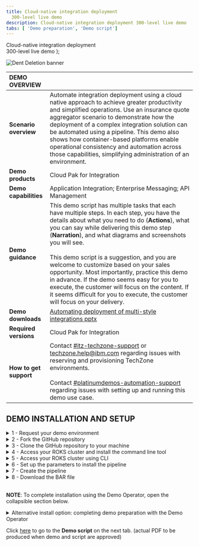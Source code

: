 ```yaml
---
title: Cloud-native integration deployment
  300-level live demo
description: Cloud-native integration deployment 300-level live demo
tabs: [ 'Demo preparation', 'Demo script']
---
```


  <span>
      Cloud-native integration deployment <br/> 300-level live demo
  </span> );

![Dent Deletion banner](./images/cloud-native-integration-300-prep-banner.jpg)

<span id="top"></span>

| DEMO OVERVIEW | |
| :---         | :--- |
| **Scenario overview** | Automate integration deployment using a cloud native approach to achieve greater productivity and simplified operations. Use an insurance quote aggregator scenario to demonstrate how the deployment of a complex integration solution can be automated using a pipeline. This demo also shows how container-based platforms enable operational consistency and automation across those capabilities, simplifying administration of an environment. |
| **Demo products** | Cloud Pak for Integration |
| **Demo capabilities** | Application Integration; Enterprise Messaging; API Management |
| **Demo guidance** | This demo script has multiple tasks that each have multiple steps. In each step, you have the details about what you need to do (**Actions**), what you can say while delivering this demo step (**Narration**), and what diagrams and screenshots you will see.<br/><br/>This demo script is a suggestion, and you are welcome to customize based on your sales opportunity. Most importantly, practice this demo in advance. If the demo seems easy for you to execute, the customer will focus on the content. If it seems difficult for you to execute, the customer will focus on your delivery. |
| **Demo downloads** | <a href="./Automating deployment of multi-style integrations - slides and screenshots.pptx" target="_blank" rel="noreferrer">Automating deployment of multi-style integrations pptx</a> |
| **Required versions** | Cloud Pak for Integration |
| **How to get support** | Contact <a href="https://ibm-cloud.slack.com/archives/C0124J683GW" target="_blank" rel="noreferrer">#itz-techzone-support</a> or <a href="mailto:techzone.help@ibm.com">techzone.help@ibm.com</a> regarding issues with reserving and provisioning TechZone environments. <br/><br/> Contact <a href="https://ibm-cloud.slack.com/archives/C0216F39ACU" target="_blank" rel="noreferrer">#platinumdemos-automation-support</a> regarding issues with setting up and running this demo use case. |

## **DEMO INSTALLATION AND SETUP**

<details>

<summary>1 - Request your demo environment</summary>
<br/>

Request your <a href="https://ibm-garage-tsa.github.io/cp4i-demohub/cp4i-on-roks/" target="_blank" rel="noreferrer">demo environment</a><br/><br/>

- Create a ROKS cluster in IBM Cloud<br/>
- Install Cloud Pak for Integration on ROKS cluster<br/>

<br/>

**[Go to top](#place1)**

</details>

<details>

<summary>2 - Fork the GitHub repository</summary>
<br/>

This demo uses a Tekton pipeline to build images and deploy them for four App Connect integration servers and one MQ server. Now we fork a GitHub repository with all necessary assets for the demo, including the script to create the pipeline.

<br/>

1. Open a browser and navigate <a href="https://github.com/IBM/cp4i-deployment-samples/" target="_blank" rel="noreferrer">here</a>.
<br/><img src="./images/prepare-1-1.png" width="800" /><br/>

2. If necessary, log in with your personal GitHub account.

<br/>

3. Click **Fork**. <br/><br/><img src="./images/prepare-1-3.png" width="800" /><br/>

4. Select the organization where you want to fork. 
<br/><img src="./images/prepare-1-4.png" width="800" /><br/>

5. The **cp4i-deployment-samples** folder was forked to your organization. You will need its URL in section 5 of this preparation.
<br/><img src="./images/prepare-1-5.png" width="800" /><br/>

<br/>

**[Go to top](#top)**

</details>

<details>

<summary>3 - Clone the GitHub repository to your machine</summary>

<br/>

<InlineNotification>
<strong>NOTE</strong>: To copy the repo you will need to have the <a href = "https://cli.github.com" target="_blank" rel="noreferrer">Git CLI</a> on your machine. If you don’t have it, follow the installation steps described in this page, based in your operational system.
</InlineNotification>

<br/>

1. On the forked repo, click **Code** (1) and click **Copy URL button** (2) on the **Clone HTTPS** section.<br/><br/><img src="./images/prepare-2-1.png" width="800" /><br/>

2. Open your terminal window and execute this command:

<br/>

```
git clone <your_copied_repo_url.git>
```

<br/>

3. Open the cp4i-deployment-samples folder with this command:

<br/>

```
cd cp4i-deployment-samples
```

<br/>

4. You should now see a folder and multiple files. To be able to execute our script files, change the file permission with this command:

<br/>

```
chmod 755 *
```

<br/>

**[Go to top](#top)**

</details>

<details>

<summary>4 - Access your ROKS cluster and install the command line tool</summary>

<br/>

In this section, you access your ROKS cluster and install the OpenShift command line tool. If you already have the command line tool, you can proceed to **5 - Access your ROKS cluster using CLI**.

<br/>

1. Open <a href="https://techzone.ibm.com/my/reservations" target="_blank" rel="noreferrer">My reservations</a> in **IBM Technology Zone**.

<br/>

2. Select your **CP4I ROKS** cluster.<br/>
<br/><img src="./images/prepare-3-2.png" width="800" />

<br/>

3. Click **Open your Managed OpenShift (ROKS) environment**.<br/>
<br/><img src="./images/prepare-3-3.png" width="800" />

<br/>

4. Click **OpenShift web console**.<br/>
<br/><img src="./images/prepare-3-4.png" width="800" />

<br/>

5. On the web console page, click **?** (1), and select **Command line tools** (2). <br/>
<br/><img src="./images/prepare-3-5.png" width="800" />

<br/>

6. Follow the links to install the **OpenShift Command Line Interface** (CLI) for your Operational System. <br/>
<br/><img src="./images/prepare-3-6.png" width="800" />

<br/>

**[Go to top](#top)**

</details>

<details>

<summary>5 - Access your ROKS cluster using CLI</summary>

<br/>

1. Log in OpenShift cluster using CLI. From the dropdown menu in the upper right of the page, under your **username** (1), click **Copy login command** (2).<br/>
<br/><img src="./images/prepare-4-1.png" width="800" />

<br/>

2. Click **Display Token**.<br/>
<br/><img src="./images/prepare-4-2.png" width="800" />

<br/>

3. Copy the **login** command.<br/>
<br/><img src="./images/prepare-4-3.png" width="800" />

<br/>

4. Open your terminal window and paste the **login command** to access your OpenShift cluster.<br/>
<br/><img src="./images/prepare-4-4.png" width="500" />

<br/>

<br/>

**[Go to top](#top)**

</details>

<details>

<summary>6 - Set up the parameters to install the pipeline</summary>

<br/>

We’re now going to set up pipeline triggers by linking the GitHub repository to OpenShift pipelines. Now, when you commit a change to GitHub, your OpenShift pipeline runs automatically.

<br/>

1. Set the namespace to be the correct namespace. It should be **cp4i**. On your terminal window, run this command:

<br/>

```
export NAMESPACE=cp4i
```

<br/>

2. Set the GitHub branch to **main** so the script knows which version of the GitHub artifacts to use.

<br/>

```
export BRANCH=main
```

<br/>

3. Set the GitHub repository to use as the URL of your forked repository (made in section 1). You can see it in your browser address bar.<br/>
<br/><img src="./images/prepare-5-3-1.png" width="800" /><br/>
For example, ours is: https://github.com/rosorio/cp4i-deployment-samples.git. Note that rosorio is our github id, yours will be different.

<br/>

```
export FORKED_REPO=https://github.com/<your_id>/cp4i-deployment-samples.git
```

<br/>

<br/><img src="./images/dent-deletion-1-2-1.png" width="800" /><br/>

**[Go to top](#top)**

</details>

<details>

<summary>7 - Create the pipeline</summary>

<br/>

Follow these steps to create the pipeline in OpenShift pipeline page. 

<br/>

1. In the **cp4i-deployment-samples** folder, open the **DrivewayDentDeletion/Operators folder**.

<br/>

```
cd DrivewayDentDeletion/Operators
```

<br/><img src="./images/prepare-6-1.png" width="800" /><br/>

2. Create the pipeline by running this command.

<br/>

```
./cicd-apply-test-apic-pipeline.sh -n $NAMESPACE -r $FORKED_REPO -b $BRANCH
```

<br/><img src="./images/prepare-6-2.png" width="800" /><br/>

3. Return to the OpenShift console. On the left menu, open **Pipelines**, then **Pipelines** to see what has been added.
<br/><img src="./images/prepare-6-3.png" width="800" /><br/>

4. On the **Project combo box** (1), select **cp4i** (2).
<br/><img src="./images/prepare-6-4.png" width="800" /><br/>

5. There should be two pipelines.
<br/><img src="./images/prepare-6-5.png" width="800" /><br/>

**[Go to top](#top)**

</details>

<details>

<summary>8 - Download the BAR file</summary>

<br/>

In this section, you download a BAR (broker archive) file to be used during the demo. 

<br/>

1. Open this URL in your browser:
https://github.com/amarIBM/hello-world/blob/master/HttpEchoApp.bar

<br/>

2. Click the **Download** button. 
<br/><br/><img src="./images/prepare-7-2.png" width="800" /><br/>

Great! You are ready to present the demo.

<br/>

**[Go to top](#top)**

</details>

<br/>

<span id="alternative"></span>

<InlineNotification><strong>NOTE</strong>: To complete installation using the Demo Operator, open the collapsible section below.</InlineNotification>

<details>

<summary>Alternative install option: completing demo preparation with the Demo Operator</summary>

<br/>

<InlineNotification><strong>NOTE</strong>: There are a number of advantages to using the Demo Operator:<br/><br/>• You can choose to install only the demos you plan to use, which will reduce the install time and simplify your environment. <br/><br/>• Should any errors occur, you can simply delete the demo custom resource that you have created and try creating it again, perhaps with a reduced number of demos to install. Comparatively, if demoPreparation is set to true and that installation fails, you may have to start from scratch, reprovisioning the cluster.<br/><br/>• You can use this Demo operator on any Cloud Pak for Integration installation, so you are not tied to the ROKS infrastructure as you are with the current approach. You could, for example, use a locally installed environment.<br/><br/>Please note that use of the Demo Operator requires experience with creating custom resources in OpenShift. If you do not have the required skillset to use Demo Operator, please complete the install instructions in section 2 above. Should this fail,please raise a ticket via the <a href="https://www.ibm.com/mysupport" target="_blank" rel="noreferrer">IBM Support Portal</a> for help.</InlineNotification>

<br/>

Ensure that you have completed steps 1-6 in the **2 - Install Cloud Pak for Integration on ROKS cluster** section above.

<br/>

1. Scroll down to **Parameters with default values**. Click the collapsible section to open them. Change the default values parameters using the table below.

<br/>

If you do have an SMTP email server and accounts that you can use, you may sign up for a free <a href="https://mailtrap.io" target="_blank" rel="noreferrer">Mailtrap.io</a> account. Mailtrap is a free cloud service that mimics an SMTP server. It is used for development/demonstration purposes only.

<br/>

| FIELD | ACTION |
| ------ | ------- |
| **demoPreparation:** | Set to false |
| **demoAPICEmailAddress:** | If you’re using mailtrap.io, use any email address. Use ’apicadmin@example.com’ to be safe — example.com is guaranteed to not be a real domain. If you’re using your own mail server, use an email address that you can receive and read. |
| **demoAPICMailServerPort:** | If you’re using mailtrap, leave this as 2525. |
| **demoAPICMialServerUsername:** | Set this to your mailtrap username. |
| **demoAPICMailServerPassword:** | Set this to your mailtrap password. |

<br/><img src="https://raw.githubusercontent.com/ibm-garage-tsa/platinum-demos/master/src/pages/300-integration/images/cp4i-install-param-false.png" width="800" />

<br/>

2. Once this step is complete, go <a href="https://www.ibm.com/docs/en/cloud-paks/cp-integration/2021.1?topic=runtimes-deploying-cloud-pak-integration-demos" target="_blank" rel="noreferrer">here</a> to complete the demo preparation using the Demo Operator. Refer to the **Driveway Dent Deletion** details.

<br/>

3. Finally, proceed to [3 - Prerequisites, preparing your environment, and delivery options](#prereq) above.

<br/>

**[Go to top](#top)**

</details>

Click [here](/300-integration-dent-deletion/demo-script) to go to the **Demo script** on the next tab. (actual PDF to be produced when demo and script are approved)
